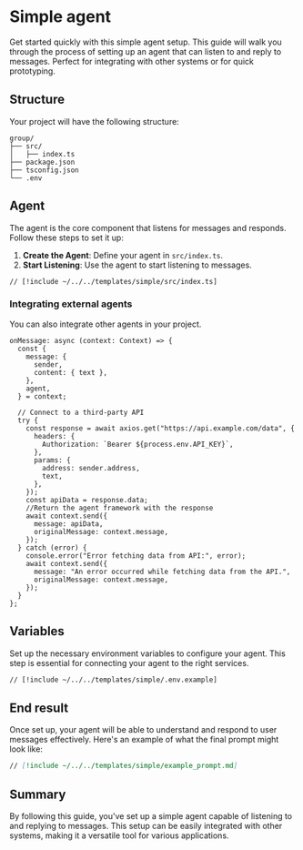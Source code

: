 # Simple agent

Get started quickly with this simple agent setup. This guide will walk you through the process of setting up an agent that can listen to and reply to messages. Perfect for integrating with other systems or for quick prototyping.

## Structure

Your project will have the following structure:

```
group/
├── src/
│   ├── index.ts
├── package.json
├── tsconfig.json
└── .env
```

## Agent

The agent is the core component that listens for messages and responds. Follow these steps to set it up:

1. **Create the Agent**: Define your agent in `src/index.ts`.
2. **Start Listening**: Use the agent to start listening to messages.

```tsx [src/index.ts]
// [!include ~/../../templates/simple/src/index.ts]
```

### Integrating external agents

You can also integrate other agents in your project.

```tsx [src/index.ts]
onMessage: async (context: Context) => {
  const {
    message: {
      sender,
      content: { text },
    },
    agent,
  } = context;

  // Connect to a third-party API
  try {
    const response = await axios.get("https://api.example.com/data", {
      headers: {
        Authorization: `Bearer ${process.env.API_KEY}`,
      },
      params: {
        address: sender.address,
        text,
      },
    });
    const apiData = response.data;
    //Return the agent framework with the response
    await context.send({
      message: apiData,
      originalMessage: context.message,
    });
  } catch (error) {
    console.error("Error fetching data from API:", error);
    await context.send({
      message: "An error occurred while fetching data from the API.",
      originalMessage: context.message,
    });
  }
};
```

## Variables

Set up the necessary environment variables to configure your agent. This step is essential for connecting your agent to the right services.

```bash [cmd]
// [!include ~/../../templates/simple/.env.example]
```

## End result

Once set up, your agent will be able to understand and respond to user messages effectively. Here's an example of what the final prompt might look like:

```md [example_prompt.md]
// [!include ~/../../templates/simple/example_prompt.md]
```

## Summary

By following this guide, you've set up a simple agent capable of listening to and replying to messages. This setup can be easily integrated with other systems, making it a versatile tool for various applications.

